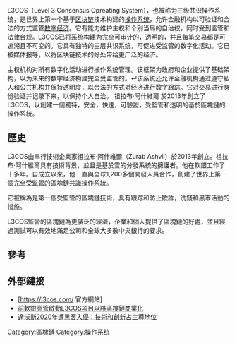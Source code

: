 {{Multiple issues|
{{Notability Unreferenced|time=2020-08-02T10:59:30+00:00}}
{{Unreferenced|time=2020-08-02T10:59:30+00:00}}
{{Dead end|time=2020-08-02T10:59:30+00:00}}
}}
L3COS（Level 3 Consensus Opreating System），也被称为三级共识操作系统，是世界上第一个基于[[区块链|区块链]]技术构建的[[操作系统|操作系统]]，允许金融机构以可验证和合法的方式监管[[数字经济|数字经济]]。它有能力维护主权和个别当局的自治权，同时受到监管和法律合规。L3COS已将系统构建为完全可审计的，透明的，并且每笔交易都是可追溯且不可变的。它具有独特的三层共识系统，可促进受监管的数字化活动。它已被媒体报导，以将区块链技术的好处带给更广泛的经济。

主权机构对所有数字化活动进行操作系统管理。该框架为政府和企业提供了基础架构，以为未来的数字经济构建完全受监管的。↵该系统还允许金融机构通过遵守私人和公共机构并保持透明度，以合法的方式对经济进行数字跟踪。它对交易进行身份验证并记录下来，以保持个人自治。
祖拉布·阿什維爾 於2013年創立了L3COS，以創建一個獨特，安全，快速，可驗證，受監管和透明的基於區塊鏈的操作系統。
==歷史==
L3COS由串行技術企業家祖拉布·阿什維爾（Zurab Ashvil）於2013年創立。祖拉布·阿什維爾具有技術背景，並且是基於雲的分發系統的擁護者。他在軟銀工作了十多年。自成立以來，他一直與全球1,200多個開發人員合作，創建了世界上第一個完全受監管的區塊鏈共識操作系統。

它被稱為是第一個受監管的區塊鏈技術，具有跟踪和防止欺詐，洗錢和黑市活動的措施。

L3COS監管的區塊鏈為更廣泛的經濟，企業和個人提供了區塊鏈的好處，並且經過測試可以有效地滿足公司和全球大多數中央銀行的要求。

==參考==
{{reflist}}

==外部鏈接==

* [https://l3cos.com/‌ 官方網站]{{Wayback|url=https://l3cos.com/%E2%80%8C |date=20200205153744 }}
* [https://www.finyear.com/Ex-Softbank-executive-launches-L3COS-project-to-commercialize-blockchain_a41750.html 前軟銀高管啟動L3COS項目以將區塊鏈商業化] {{Wayback|url=https://www.finyear.com/Ex-Softbank-executive-launches-L3COS-project-to-commercialize-blockchain_a41750.html |date=20200130121820 }}
* [https://www.forbes.com/sites/lawrencewintermeyer/2020/01/30/davos-2020-hacked-tech-and-innovation-dominate 達沃斯2020年遭黑客入侵：技術和創新占主導地位] {{Wayback|url=https://www.forbes.com/sites/lawrencewintermeyer/2020/01/30/davos-2020-hacked-tech-and-innovation-dominate |date=20200930201718 }}

[[Category:區塊鏈|Category:區塊鏈]]
[[Category:操作系统|Category:操作系统]]